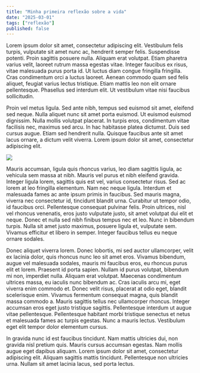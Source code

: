 ```yaml
---
title: "Minha primeira reflexão sobre a vida"
date: "2025-03-01"
tags: ["reflexão"]
published: false
---
```


Lorem ipsum dolor sit amet, consectetur adipiscing elit. Vestibulum felis turpis, vulputate sit amet nunc ac, hendrerit semper felis. Suspendisse potenti. Proin sagittis posuere nulla. Aliquam erat volutpat. Etiam pharetra varius velit, laoreet rutrum massa egestas vitae. Integer faucibus ex risus, vitae malesuada purus porta id. Ut luctus diam congue fringilla fringilla. Cras condimentum orci a luctus laoreet. Aenean commodo quam sed felis aliquet, feugiat varius lectus tristique. Etiam mattis leo non elit ornare pellentesque. Phasellus sed interdum elit. Ut vestibulum vitae nisi faucibus sollicitudin.

Proin vel metus ligula. Sed ante nibh, tempus sed euismod sit amet, eleifend sed neque. Nulla aliquet nunc sit amet porta euismod. Ut euismod euismod dignissim. Nulla mollis volutpat placerat. In turpis eros, condimentum vitae facilisis nec, maximus sed arcu. In hac habitasse platea dictumst. Duis sed cursus augue. Etiam sed hendrerit nulla. Quisque faucibus ante sit amet lacus ornare, a dictum velit viverra. Lorem ipsum dolor sit amet, consectetur adipiscing elit.

<img src="https://http.cat/images/100.jpg" />

Mauris accumsan, ligula quis rhoncus varius, leo diam sagittis ligula, ac vehicula sem massa at nibh. Mauris vel purus et nibh eleifend gravida. Integer ligula lorem, sagittis quis est vel, varius consectetur risus. Sed ac lorem at leo fringilla elementum. Nam nec neque ligula. Interdum et malesuada fames ac ante ipsum primis in faucibus. Sed mauris magna, viverra nec consectetur id, tincidunt blandit urna. Curabitur ut tempor odio, id faucibus orci. Pellentesque consequat pulvinar felis. Proin ultrices, nisl vel rhoncus venenatis, eros justo vulputate justo, sit amet volutpat dui elit et neque. Donec et nulla sed nibh finibus tempus nec et leo. Nunc in bibendum turpis. Nulla sit amet justo maximus, posuere ligula et, vulputate sem. Vivamus efficitur et libero in semper. Integer faucibus tellus eu neque ornare sodales.

Donec aliquet viverra lorem. Donec lobortis, mi sed auctor ullamcorper, velit ex lacinia dolor, quis rhoncus nunc leo sit amet eros. Vivamus bibendum, augue vel malesuada sodales, mauris mi faucibus eros, eu rhoncus purus elit et lorem. Praesent id porta sapien. Nullam id purus volutpat, bibendum mi non, imperdiet nulla. Aliquam erat volutpat. Maecenas condimentum ultrices massa, eu iaculis nunc bibendum ac. Cras iaculis arcu mi, eget viverra enim commodo et. Donec velit risus, placerat at odio eget, blandit scelerisque enim. Vivamus fermentum consequat magna, quis blandit massa commodo a. Mauris sagittis tellus nec ullamcorper rhoncus. Integer accumsan eros eget justo tristique sagittis. Pellentesque interdum ut augue vitae pellentesque. Pellentesque habitant morbi tristique senectus et netus et malesuada fames ac turpis egestas. Nunc a mauris lectus. Vestibulum eget elit tempor dolor elementum cursus.

In gravida nunc id est faucibus tincidunt. Nam mattis ultricies dui, non gravida nisl pretium quis. Mauris cursus accumsan egestas. Nam mollis augue eget dapibus aliquam. Lorem ipsum dolor sit amet, consectetur adipiscing elit. Aliquam sagittis mattis tincidunt. Pellentesque non ultricies urna. Nullam sit amet lacinia lacus, sed porta lectus.

